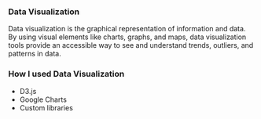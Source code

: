 
### Data Visualization

Data visualization is the graphical representation of information and data. By using visual elements like charts,
graphs, and maps, data visualization tools provide an accessible way to see and understand trends, outliers, and
patterns in data.

### How I used Data Visualization

-   D3.js
-   Google Charts
-   Custom libraries

<FreeCodeCamp id={id} />
